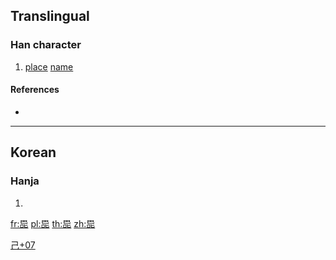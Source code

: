 {{character info/new}}
==Translingual==

===Han character===
{{Han char|rn=49|rad=己|as=07|sn=10|four=|canj=AURP|ids=⿱巴叱}}

# [[place]] [[name]]

====References====
* {{Han ref|kx=0327.101|dj=0631.190|hdz=10624.041|uh=5DFC|ud=24060}}

----

==Korean==

===Hanja===
{{ko-hanja|hangeul=[[팟]]|rv=pat|mr=p'at}}

# {{defn|lang=ko|sort=己07}}

[[Category:Korean-only CJKV Characters|己+07]]

[[fr:巼]]
[[pl:巼]]
[[th:巼]]
[[zh:巼]]